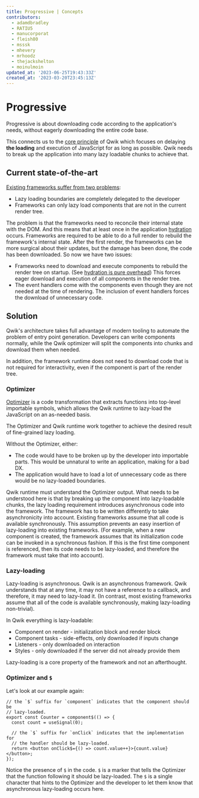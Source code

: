```yaml
---
title: Progressive | Concepts
contributors:
  - adamdbradley
  - RATIU5
  - manucorporat
  - fleish80
  - msssk
  - mhevery
  - mrhoodz
  - thejackshelton
  - moinulmoin
updated_at: '2023-06-25T19:43:33Z'
created_at: '2023-03-20T23:45:13Z'
---
```


# Progressive

Progressive is about downloading code according to the application's needs, without eagerly downloading the entire code base.

This connects us to the [core principle](../../concepts/think-qwik/index.mdx) of Qwik which focuses on delaying **the loading** and execution of JavaScript for as long as possible. Qwik needs to break up the application into many lazy loadable chunks to achieve that.

## Current state-of-the-art

[Existing frameworks suffer from two problems](https://www.builder.io/blog/dont-blame-the-developer-for-what-the-frameworks-did):

- Lazy loading boundaries are completely delegated to the developer
- Frameworks can only lazy load components that are not in the current render tree.

The problem is that the frameworks need to reconcile their internal state with the DOM. And this means that at least once in the application [hydration](../../concepts/resumable/#resumable-vs-hydration) occurs. Frameworks are required to be able to do a full render to rebuild the framework's internal state. After the first render, the frameworks can be more surgical about their updates, but the damage has been done, the code has been downloaded. So now we have two issues:

- Frameworks need to download and execute components to rebuild the render tree on startup. (See [hydration is pure overhead](https://www.builder.io/blog/hydration-is-pure-overhead)) This forces eager download and execution of all components in the render tree.
- The event handlers come with the components even though they are not needed at the time of rendering. The inclusion of event handlers forces the download of unnecessary code.

## Solution

Qwik's architecture takes full advantage of modern tooling to automate the problem of entry point generation. Developers can write components normally, while the Qwik optimizer will split the components into chunks and download them when needed.

In addition, the framework runtime does not need to download code that is not required for interactivity, even if the component is part of the render tree.

### Optimizer

[Optimizer](../../advanced/optimizer/index.mdx) is a code transformation that extracts functions into top-level importable symbols, which allows the Qwik runtime to lazy-load the JavaScript on an as-needed basis.

The Optimizer and Qwik runtime work together to achieve the desired result of fine-grained lazy loading.

Without the Optimizer, either:

- The code would have to be broken up by the developer into importable parts. This would be unnatural to write an application, making for a bad DX.
- The application would have to load a lot of unnecessary code as there would be no lazy-loaded boundaries.

Qwik runtime must understand the Optimizer output. What needs to be understood here is that by breaking up the component into lazy-loadable chunks, the lazy loading requirement introduces asynchronous code into the framework. The framework has to be written differently to take asynchronicity into account. Existing frameworks assume that all code is available synchronously. This assumption prevents an easy insertion of lazy-loading into existing frameworks. (For example, when a new component is created, the framework assumes that its initialization code can be invoked in a synchronous fashion. If this is the first time component is referenced, then its code needs to be lazy-loaded, and therefore the framework must take that into account).

### Lazy-loading

Lazy-loading is asynchronous. Qwik is an asynchronous framework. Qwik understands that at any time, it may not have a reference to a callback, and therefore, it may need to lazy-load it. (In contrast, most existing frameworks assume that all of the code is available synchronously, making lazy-loading non-trivial).

In Qwik everything is lazy-loadable:

- Component on render - initialization block and render block
- Component tasks - side-effects, only downloaded if inputs change
- Listeners - only downloaded on interaction
- Styles - only downloaded if the server did not already provide them

Lazy-loading is a core property of the framework and not an afterthought.

### Optimizer and `$`

Let's look at our example again:

```tsx
// the `$` suffix for `component` indicates that the component should be
// lazy-loaded.
export const Counter = component$(() => {
  const count = useSignal(0);

  // the `$` suffix for `onClick` indicates that the implementation for
  // the handler should be lazy-loaded.
  return <button onClick$={() => count.value++}>{count.value}</button>;
});
```

Notice the presence of `$` in the code. `$` is a marker that tells the Optimizer that the function
following it should be lazy-loaded. The `$` is a single character that hints to the Optimizer and the developer to let them know
that asynchronous lazy-loading occurs here.
